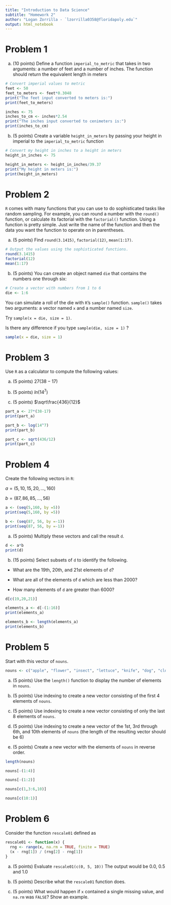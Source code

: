 ```yaml
---
title: "Introduction to Data Science"
subtitle: "Homework 2"
author: "Logan Zorrilla - `lzorrilla0358@floridapoly.edu`"
output: html_notebook
---
```




# Problem 1 

(a) (10 points) Define a function `imperial_to_metric` that takes in two arguments: a number of feet and a number of inches. The function should return the equivalent length in meters

```r
# Convert imperial values to metric
feet <- 50
feet_to_meters <- feet*0.3048
print("The feet input converted to meters is:")
print(feet_to_meters)

inches <- 75
inches_to_cm <- inches*2.54
print("The inches input converted to cenimeters is:")
print(inches_to_cm)

```


(b) (5 points) Create a variable `height_in_meters` by passing your height in imperial to the `imperial_to_metric` function

```r
# Convert my height in inches to a height in meters
height_in_inches <- 75

height_in_meters <- height_in_inches/39.37
print("My height in meters is:")
print(height_in_meters)

```
# Problem 2

`R` comes with many functions that you can use to do sophisticated tasks like random sampling. For example, you can round a number with the `round()` function, or calculate its factorial with the `factorial()` function. Using a function is pretty simple. Just write the name of the function and then the data you want the function to operate on in parentheses.

(a) (5 points) Find `round(3.1415)`, `factorial(12)`, `mean(1:17)`.
```r
# Output the values using the sophisticated functions.
round(3.1415)
factorial(12)
mean(1:17)

```

(b) (5 points) You can create an object named `die` that contains the numbers one through six:

```r
# Create a vector with numbers from 1 to 6
die <- 1:6
```

You can simulate a roll of the die with `R`’s `sample()` function. `sample()` takes two arguments: a vector named `x` and a number named `size`. 

Try `sample(x = die, size = 1)`. 

Is there any difference if you type `sample(die, size = 1)` ?

```r

sample(x = die, size = 1)

```


# Problem 3

Use `R` as a calculator to compute the following values:

(a) (5 points) $27 (38 -17)$

(b) (5 points) $ln(14^7)$

(c) (5 points) $\sqrt\frac{436}{12}$

```r

part_a <- 27*(38-17)
print(part_a)

part_b <- log(14^7)
print(part_b)

part_c <- sqrt(436/12)
print(part_c)


```



# Problem 4

Create the following vectors in `R`:

$a = (5, 10, 15, 20, ..., 160)$

$b = (87, 86, 85, ..., 56)$

```r

a <- (seq(5,160, by =5))
print(seq(5,160, by =5))

b <- (seq(87, 56, by =-1))
print(seq(87, 56, by =-1))

```

(a) (5 points) Multiply these vectors and call the result `d`. 

```r

d <- a*b
print(d)

```

(b) (15 points) Select subsets of `d` to identify the following.

- What are the 19th, 20th, and 21st elements of `d`?

- What are all of the elements of `d` which are less than 2000?

- How many elements of `d` are greater than 6000?

```r

d[c(19,20,21)]

elements_a <- d[-(1:16)]
print(elements_a)

elements_b <- length(elements_a)
print(elements_b)

```


# Problem 5

Start with this vector of `nouns`.  

```r
nouns <- c("apple", "flower", "insect", "lettuce", "knife", "dog", "cloud", "person", "cabinet", "flower" )
```

(a) (5 points) Use the `length()` function to display the number of elements in `nouns`.

(b) (5 points) Use indexing to create a new vector consisting of the first 4 elements of `nouns`.

(c) (5 points) Use indexing to create a new vector consisting of only the last 8 elements of `nouns`.

(d) (5 points) Use indexing to create a new vector of the 1st, 3rd through 6th, and 10th elements of `nouns` (the length of the resulting vector should be 6)

(e) (5 points) Create a new vector with the elements of `nouns` in reverse order.

```r

length(nouns)

nouns[-(1:4)]

nouns[-(1:2)]

nouns[c(1,3:6,10)]

nouns[c(10:1)]

```

# Problem 6

Consider the function `rescale01` defined as 

```r
rescale01 <- function(x) {
  rng <- range(x, na.rm = TRUE, finite = TRUE)
  (x - rng[1]) / (rng[2] - rng[1])
}
```

(a) (5 points) Evaluate `rescale01(c(0, 5, 10))`
The output would be 0.0, 0.5 and 1.0

(b) (5 points) Describe what the `rescale01` function does.

(c) (5 points) What would happen if `x` contained a single missing value, and `na.rm` was `FALSE`? Show an example.





